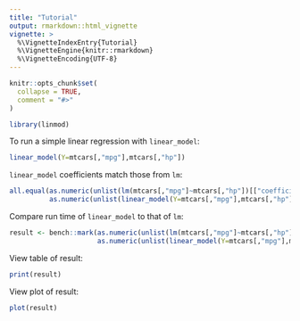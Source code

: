```yaml
---
title: "Tutorial"
output: rmarkdown::html_vignette
vignette: >
  %\VignetteIndexEntry{Tutorial}
  %\VignetteEngine{knitr::rmarkdown}
  %\VignetteEncoding{UTF-8}
---
```


```r
knitr::opts_chunk$set(
  collapse = TRUE,
  comment = "#>"
)
```

```r
library(linmod)
```

To run a simple linear regression with `linear_model`:

```r
linear_model(Y=mtcars[,"mpg"],mtcars[,"hp"])
```

`linear_model` coefficients match those from `lm`:

```r
all.equal(as.numeric(unlist(lm(mtcars[,"mpg"]~mtcars[,"hp"])[["coefficients"]])),
          as.numeric(unlist(linear_model(Y=mtcars[,"mpg"],mtcars[,"hp"])[["Estimates"]])))
```

Compare run time of `linear_model` to that of `lm`:

```r
result <- bench::mark(as.numeric(unlist(lm(mtcars[,"mpg"]~mtcars[,"hp"])[["coefficients"]])),
                      as.numeric(unlist(linear_model(Y=mtcars[,"mpg"],mtcars[,"hp"])[["Estimates"]])))
```

View table of result:

```r
print(result)
```

View plot of result:

```r
plot(result)
```
